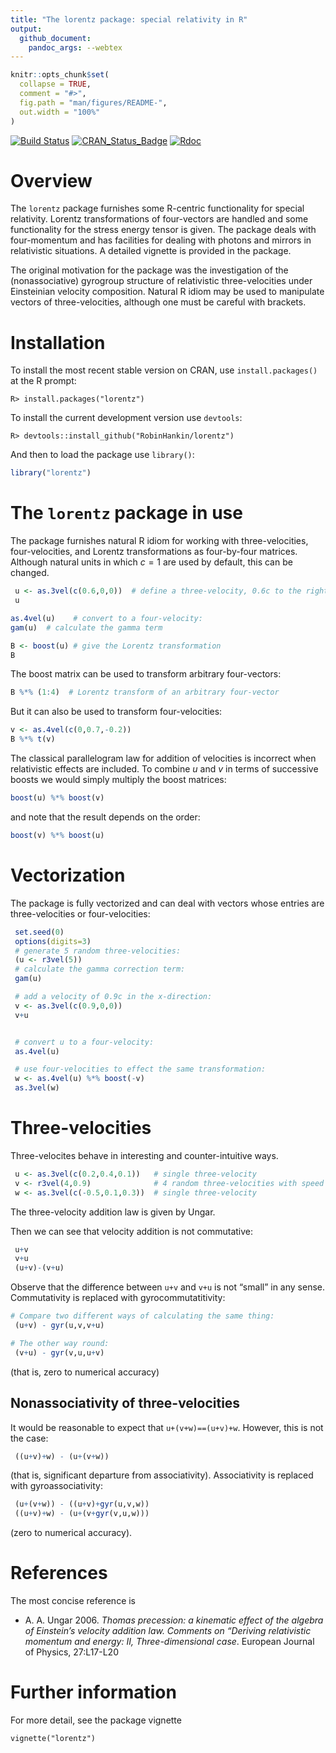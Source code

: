 ---
title: "The lorentz package: special relativity in R"
output:
  github_document:
    pandoc_args: --webtex
---

<!-- README.md is generated from README.Rmd. Please edit that file -->

```{r setup, include = FALSE}
knitr::opts_chunk$set(
  collapse = TRUE,
  comment = "#>",
  fig.path = "man/figures/README-",
  out.width = "100%"
)
```

<!-- badges: start -->
[![Build Status](https://travis-ci.org/RobinHankin/lorentz.svg?branch=master)](https://travis-ci.org/RobinHankin/lorentz)
[![CRAN_Status_Badge](https://www.r-pkg.org/badges/version/lorentz)](https://cran.r-project.org/package=lorentz)
[![Rdoc](http://www.rdocumentation.org/badges/version/lorentz)](http://www.rdocumentation.org/packages/lorentz)
<!-- badges: end -->


# Overview


The ```lorentz``` package furnishes some R-centric functionality for
special relativity.  Lorentz transformations of four-vectors are
handled and some functionality for the stress energy tensor is given.
The package deals with four-momentum and has facilities for dealing
with photons and mirrors in relativistic situations.  A detailed
vignette is provided in the package.

The original motivation for the package was the investigation of the
(nonassociative) gyrogroup structure of relativistic three-velocities
under Einsteinian velocity composition.  Natural R idiom may be used
to manipulate vectors of three-velocities, although one must be
careful with brackets.


# Installation

To install the most recent stable version on CRAN, use
```install.packages()``` at the R prompt:

```
R> install.packages("lorentz")
```


To install the current development version use ```devtools```:

```
R> devtools::install_github("RobinHankin/lorentz")
```

And then to load the package use ```library()```:


```{r,message=FALSE}
library("lorentz")
```


# The ```lorentz``` package in use

The package furnishes natural R idiom for working with
three-velocities, four-velocities, and Lorentz transformations as
four-by-four matrices.  Although natural units in which $c=1$ are used
by default, this can be changed.


```{r}
 u <- as.3vel(c(0.6,0,0))  # define a three-velocity, 0.6c to the right
 u

as.4vel(u)    # convert to a four-velocity:
gam(u)  # calculate the gamma term

B <- boost(u) # give the Lorentz transformation
B
```

The boost matrix  can be used to transform arbitrary four-vectors:

```{r}
B %*% (1:4)  # Lorentz transform of an arbitrary four-vector
```

But it can also be used to transform four-velocities:

```{r}
v <- as.4vel(c(0,0.7,-0.2))
B %*% t(v)
```


The classical parallelogram law for addition of velocities is
incorrect when relativistic effects are included.  To combine $u$ and
$v$ in terms of successive boosts we would simply multiply the boost
matrices:


```{r}
boost(u) %*% boost(v)
```

and note that the result depends on the order:

```{r}
boost(v) %*% boost(u)
```

# Vectorization

The package is fully vectorized and can deal with vectors whose
entries are three-velocities or four-velocities:

```{r}
 set.seed(0)
 options(digits=3)
 # generate 5 random three-velocities:
 (u <- r3vel(5))
 # calculate the gamma correction term:
 gam(u)

 # add a velocity of 0.9c in the x-direction:
 v <- as.3vel(c(0.9,0,0))
 v+u


 # convert u to a four-velocity:
 as.4vel(u)

 # use four-velocities to effect the same transformation:
 w <- as.4vel(u) %*% boost(-v)
 as.3vel(w)
```


# Three-velocities

Three-velocites behave in interesting and counter-intuitive ways.


```{r}
 u <- as.3vel(c(0.2,0.4,0.1))   # single three-velocity
 v <- r3vel(4,0.9)              # 4 random three-velocities with speed 0.9
 w <- as.3vel(c(-0.5,0.1,0.3))  # single three-velocity
```

The three-velocity addition law is given by Ungar.

Then we can see that velocity addition is not commutative:

```{r}
 u+v
 v+u
 (u+v)-(v+u)
```

Observe that the difference between ```u+v``` and ```v+u``` is not
"small" in any sense. Commutativity is replaced with gyrocommutatitivity:

```{r}
# Compare two different ways of calculating the same thing:
 (u+v) - gyr(u,v,v+u)  

# The other way round:
 (v+u) - gyr(v,u,u+v)
``` 

(that is, zero to numerical accuracy)

## Nonassociativity of three-velocities

It would be reasonable to expect that ```u+(v+w)==(u+v)+w```.
However, this is not the case:
 
```{r}
 ((u+v)+w) - (u+(v+w))
``` 

(that is, significant departure from associativity).
Associativity is replaced with gyroassociativity:

```{r}
 (u+(v+w)) - ((u+v)+gyr(u,v,w))
 ((u+v)+w) - (u+(v+gyr(v,u,w)))
```

(zero to numerical accuracy).


# References

The most concise reference is

*  A. A. Ungar 2006. _Thomas precession: a kinematic effect of the algebra of Einstein's velocity addition law.  Comments on "Deriving relativistic momentum and energy: II,  Three-dimensional case_.  European Journal of Physics, 27:L17-L20


# Further information
For more detail, see the package vignette

```
vignette("lorentz")
``` 
 

